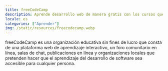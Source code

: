 ```yaml
---
title: freeCodeCamp
description: Aprende desarrollo web de manera gratis con los cursos que brinda esta plataforma.
locale: es
categories: ["Aprender"]
img: /static/resources/freecodecamp.webp
---
```


freeCodeCamp es una organización educativa sin fines de lucro que consta de una plataforma web de aprendizaje interactivo, un foro comunitario en línea, salas de chat, publicaciones en línea y organizaciones locales que pretenden hacer que el aprendizaje del desarrollo de software sea accesible para cualquier persona.
